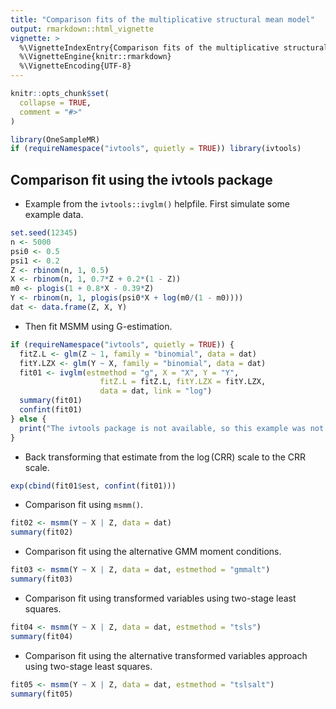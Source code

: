 ```yaml
---
title: "Comparison fits of the multiplicative structural mean model"
output: rmarkdown::html_vignette
vignette: >
  %\VignetteIndexEntry{Comparison fits of the multiplicative structural mean model}
  %\VignetteEngine{knitr::rmarkdown}
  %\VignetteEncoding{UTF-8}
---
```


```r
knitr::opts_chunk$set(
  collapse = TRUE,
  comment = "#>"
)
```

```r
library(OneSampleMR)
if (requireNamespace("ivtools", quietly = TRUE)) library(ivtools)
```

## Comparison fit using the ivtools package

* Example from the `ivtools::ivglm()` helpfile. First simulate some example data.

```r
set.seed(12345)
n <- 5000
psi0 <- 0.5
psi1 <- 0.2
Z <- rbinom(n, 1, 0.5)
X <- rbinom(n, 1, 0.7*Z + 0.2*(1 - Z)) 
m0 <- plogis(1 + 0.8*X - 0.39*Z)
Y <- rbinom(n, 1, plogis(psi0*X + log(m0/(1 - m0)))) 
dat <- data.frame(Z, X, Y)
```

* Then fit MSMM using G-estimation.

```r
if (requireNamespace("ivtools", quietly = TRUE)) {
  fitZ.L <- glm(Z ~ 1, family = "binomial", data = dat)
  fitY.LZX <- glm(Y ~ X, family = "binomial", data = dat)
  fit01 <- ivglm(estmethod = "g", X = "X", Y = "Y",
                    fitZ.L = fitZ.L, fitY.LZX = fitY.LZX, 
                    data = dat, link = "log")
  summary(fit01)
  confint(fit01)
} else {
  print("The ivtools package is not available, so this example was not run")  
}
```

* Back transforming that estimate from the $\log(\text{CRR})$ scale to the $\text{CRR}$ scale.

```r
exp(cbind(fit01$est, confint(fit01)))
```

* Comparison fit using `msmm()`.

```r
fit02 <- msmm(Y ~ X | Z, data = dat)
summary(fit02)
```

* Comparison fit using the alternative GMM moment conditions.

```r
fit03 <- msmm(Y ~ X | Z, data = dat, estmethod = "gmmalt")
summary(fit03)
```

* Comparison fit using transformed variables using two-stage least squares.

```r
fit04 <- msmm(Y ~ X | Z, data = dat, estmethod = "tsls")
summary(fit04)
```

* Comparison fit using the alternative transformed variables approach using two-stage least squares.

```r
fit05 <- msmm(Y ~ X | Z, data = dat, estmethod = "tslsalt")
summary(fit05)
```
